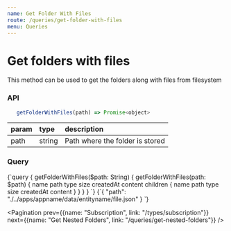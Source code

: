 ```yaml
---
name: Get Folder With Files
route: /queries/get-folder-with-files
menu: Queries
---
```



# Get folders with files

This method can be used to get the folders along with files from filesystem

### API

```js
   getFolderWithFiles(path) => Promise<object>
```

|param|type|description|
|:--|:--|:--|
|path|string|Path where the folder is stored|

### Query
<QueryViewer>
   <QueryTab>
{`query {
   getFolderWithFiles($path: String) {
      getFolderWithFiles(path: $path) {
         name
         path
         type
         size
         createdAt
         content
         children {
            name
            path
            type
            size
            createdAt
            content
         }
      }
   }
}
`}
   </QueryTab>
   <VariablesTab>
{`{
   "path": "./../apps/appname/data/entityname/file.json"
}
`}
   </VariablesTab>
</QueryViewer>

<Pagination prev={{name: "Subscription", link: "/types/subscription"}} next={{name: "Get Nested Folders", link: "/queries/get-nested-folders"}} />
